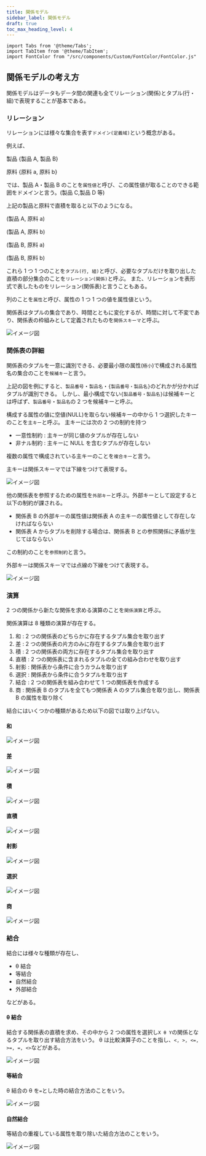 ```yaml
---
title: 関係モデル
sidebar_label: 関係モデル
draft: true
toc_max_heading_level: 4
---
```


```mdx-code-block
import Tabs from '@theme/Tabs';
import TabItem from '@theme/TabItem';
import FontColor from "/src/components/Custom/FontColor/FontColor.js"
```

## 関係モデルの考え方

関係モデルはデータもデータ間の関連も全てリレーション(関係)とタプル(行・組)で表現することが基本である。

### リレーション

リレーションには様々な集合を表す`ドメイン(定義域)`という概念がある。

例えば、

製品 {製品 A, 製品 B}

原料 {原料 a, 原料 b}

では、製品 A・製品 B のことを`属性値`と呼び、この属性値が取ることのできる範囲をドメインと言う。(製品 C,製品 D 等)

上記の製品と原料で直積を取ると以下のようになる。

(製品 A, 原料 a)

(製品 A, 原料 b)

(製品 B, 原料 a)

(製品 B, 原料 b)

これら 1 つ 1 つのことを`タプル(行, 組)`と呼び、必要なタプルだけを取り出した直積の部分集合のことを`リレーション(関係)`と呼ぶ。
また、リレーションを表形式で表したものをリレーション(関係表)と言うこともある。

列のことを`属性`と呼び、属性の 1 つ 1 つの値を属性値という。

関係表はタプルの集合であり、時間とともに変化するが、時間に対して不変であり、関係表の枠組みとして定義されたものを`関係スキーマ`と呼ぶ。

![イメージ図](/img/svg/Database/relational-data-model/relational-data-model-1.drawio.svg "リレーション(関係表)")

### 関係表の詳細

関係表のタプルを一意に識別できる、必要最小限の属性(`極小`)で構成される属性名の集合のことを`候補キー`と言う。

上記の図を例にすると、`製品番号`・`製品名`・`{製品番号・製品名}`のどれかが分かればタプルが識別できる。
しかし、最小構成でない`{製品番号・製品名}`は候補キーとは呼ばず、`製品番号`・`製品名`の 2 つを候補キーと呼ぶ。

構成する属性の値に空値(NULL)を取らない候補キーの中から 1 つ選択したキーのことを`主キー`と呼ぶ。
主キーには次の 2 つの制約を持つ

- 一意性制約 : 主キーが同じ値のタプルが存在しない
- 非ナル制約 : 主キーに NULL を含むタプルが存在しない

複数の属性で構成されている主キーのことを`複合キー`と言う。

主キーは関係スキーマでは下線をつけて表現する。

![イメージ図](/img/svg/Database/relational-data-model/relational-data-model-2.drawio.svg "主キー")

他の関係表を参照するための属性を`外部キー`と呼ぶ。外部キーとして設定すると以下の制約が課される。

- 関係表 B の外部キーの属性値は関係表 A の主キーの属性値として存在しなければならない
- 関係表 A からタプルを削除する場合は、関係表 B との参照関係に矛盾が生じてはならない

この制約のことを`参照制約`と言う。

外部キーは関係スキーマでは点線の下線をつけて表現する。

![イメージ図](/img/svg/Database/relational-data-model/relational-data-model-3.drawio.svg "外部キー")

### 演算

2 つの関係から新たな関係を求める演算のことを`関係演算`と呼ぶ。

関係演算は 8 種類の演算が存在する。

1. 和 : 2 つの関係表のどちらかに存在するタプル集合を取り出す
2. 差 : 2 つの関係表の片方のみに存在するタプル集合を取り出す
3. 積 : 2 つの関係表の両方に存在するタプル集合を取り出す
4. 直積 : 2 つの関係表に含まれるタプルの全ての組み合わせを取り出す
5. 射影 : 関係表から条件に合うカラムを取り出す
6. 選択 : 関係表から条件に合うタプルを取り出す
7. 結合 : 2 つの関係表を組み合わせて 1 つの関係表を作成する
8. 商 : 関係表 B のタプルを全てもつ関係表 A のタプル集合を取り出し、関係表 B の属性を取り除く

結合にはいくつかの種類があるため以下の図では取り上げない。

#### 和

![イメージ図](/img/svg/Database/relational-data-model/relational-data-model-4.drawio.svg "和")

#### 差

![イメージ図](/img/svg/Database/relational-data-model/relational-data-model-5.drawio.svg "差")

#### 積

![イメージ図](/img/svg/Database/relational-data-model/relational-data-model-6.drawio.svg "積")

#### 直積

![イメージ図](/img/svg/Database/relational-data-model/relational-data-model-7.drawio.svg "直積")

#### 射影

![イメージ図](/img/svg/Database/relational-data-model/relational-data-model-8.drawio.svg "射影")

#### 選択

![イメージ図](/img/svg/Database/relational-data-model/relational-data-model-9.drawio.svg "選択")

#### 商

![イメージ図](/img/svg/Database/relational-data-model/relational-data-model-10.drawio.svg "商")

### 結合

結合には様々な種類が存在し、

- θ 結合
- 等結合
- 自然結合
- 外部結合

などがある。

#### θ 結合

結合する関係表の直積を求め、その中から 2 つの属性を選択し`X θ Y`の関係となるタプルを取り出す結合方法をいう。
θ は比較演算子のことを指し、`<, >, <=, >=, =, <>`などがある。

![イメージ図](/img/svg/Database/relational-data-model/relational-data-model-11.drawio.svg "θ結合")

#### 等結合

θ 結合の θ を`=`とした時の結合方法のことをいう。

![イメージ図](/img/svg/Database/relational-data-model/relational-data-model-12.drawio.svg "等結合")

#### 自然結合

等結合の重複している属性を取り除いた結合方法のことをいう。

![イメージ図](/img/svg/Database/relational-data-model/relational-data-model-13.drawio.svg "自然結合")
